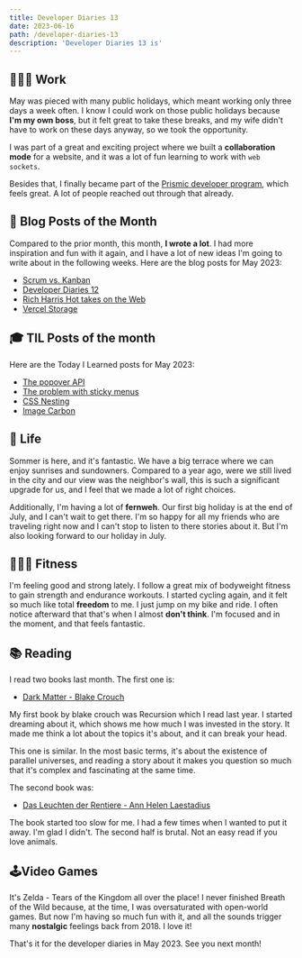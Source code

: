 ```yaml
---
title: Developer Diaries 13
date: 2023-06-16
path: /developer-diaries-13
description: 'Developer Diaries 13 is'
---
```


## 👨🏻‍💻 Work

May was pieced with many public holidays, which meant working only three days a
week often. I know I could work on those public holidays because **I'm my own
boss**, but it felt great to take these breaks, and my wife didn't have to work
on these days anyway, so we took the opportunity.

I was part of a great and exciting project where we built a **collaboration
mode** for a website, and it was a lot of fun learning to work with
`web sockets`.

Besides that, I finally became part of the
[Prismic developer program](https://prismic.io/hire-a-developer), which feels
great. A lot of people reached out through that already.

## 📝 Blog Posts of the Month

Compared to the prior month, this month, **I wrote a lot**. I had more
inspiration and fun with it again, and I have a lot of new ideas I'm going to
write about in the following weeks. Here are the blog posts for May 2023:

- [Scrum vs. Kanban](/blog/scrum-vs-kanban)
- [Developer Diaries 12](/blog/developer-diaries-12)
- [Rich Harris Hot takes on the Web](/blog/rich-harris-hot-takes-on-the-web)
- [Vercel Storage](/blog/vercel-storage)

## 🎓 TIL Posts of the month

Here are the Today I Learned posts for May 2023:

- [The popover API](/today-i-learned/popover-api)
- [The problem with sticky menus](/today-i-learned/the-problem-with-sticky-menus)
- [CSS Nesting](/today-i-learned/css-nesting)
- [Image Carbon](/today-i-learned/image-carbon)

## 🏡 Life

Sommer is here, and it's fantastic. We have a big terrace where we can enjoy
sunrises and sundowners. Compared to a year ago, were we still lived in the city
and our view was the neighbor's wall, this is such a significant upgrade for us,
and I feel that we made a lot of right choices.

Additionally, I'm having a lot of **fernweh**. Our first big holiday is at the
end of July, and I can't wait to get there. I'm so happy for all my friends who
are traveling right now and I can't stop to listen to there stories about it.
But I'm also looking forward to our holiday in July.

## 🏋🏻‍♀️ Fitness

I'm feeling good and strong lately. I follow a great mix of bodyweight fitness
to gain strength and endurance workouts. I started cycling again, and it felt so
much like total **freedom** to me. I just jump on my bike and ride. I often
notice afterward that that's when I almost **don't think**. I'm focused and in
the moment, and that feels fantastic.

## 📚 Reading

I read two books last month. The first one is:

- [Dark Matter - Blake Crouch](https://www.goodreads.com/book/show/27833670-dark-matter)

My first book by blake crouch was Recursion which I read last year. I started
dreaming about it, which shows me how much I was invested in the story. It made
me think a lot about the topics it's about, and it can break your head.

This one is similar. In the most basic terms, it's about the existence of
parallel universes, and reading a story about it makes you question so much that
it's complex and fascinating at the same time.

The second book was:

- [Das Leuchten der Rentiere - Ann Helen Laestadius](https://www.goodreads.com/book/show/61190509-das-leuchten-der-rentiere)

The book started too slow for me. I had a few times when I wanted to put it
away. I'm glad I didn't. The second half is brutal. Not an easy read if you love
animals.

## 🕹Video Games

It's Zelda - Tears of the Kingdom all over the place! I never finished Breath of
the Wild because, at the time, I was oversaturated with open-world games. But
now I'm having so much fun with it, and all the sounds trigger many
**nostalgic** feelings back from 2018. I love it!

That's it for the developer diaries in May 2023. See you next month!

